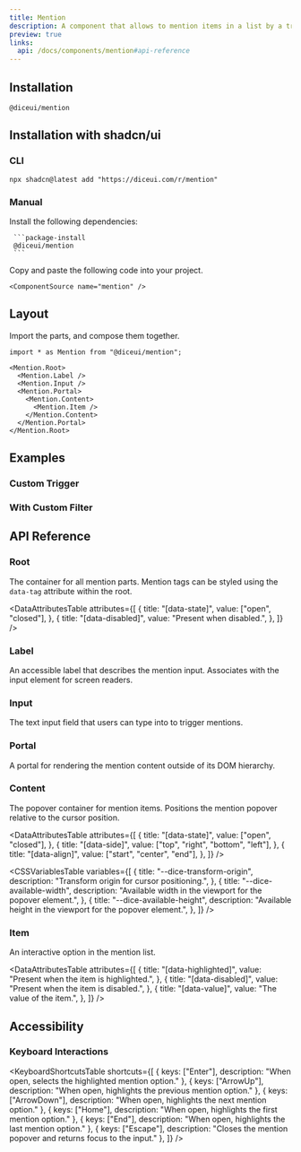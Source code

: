 ```yaml
---
title: Mention
description: A component that allows to mention items in a list by a trigger character.
preview: true
links:
  api: /docs/components/mention#api-reference
---
```


<ComponentTabs name="mention-demo" />

## Installation

```package-install
@diceui/mention
```

## Installation with shadcn/ui

### CLI

```package-install
npx shadcn@latest add "https://diceui.com/r/mention"
```

### Manual

<Steps>
  <Step>
     Install the following dependencies:

     ```package-install
     @diceui/mention
     ```
  </Step>
  <Step>
    Copy and paste the following code into your project.

    <ComponentSource name="mention" />
  </Step>
</Steps>

## Layout

Import the parts, and compose them together.

```tsx
import * as Mention from "@diceui/mention";

<Mention.Root>
  <Mention.Label />
  <Mention.Input />
  <Mention.Portal>
    <Mention.Content>
      <Mention.Item />
    </Mention.Content>
  </Mention.Portal>
</Mention.Root>
```

## Examples

### Custom Trigger

<ComponentTabs name="mention-custom-trigger-demo" />

### With Custom Filter

<ComponentTabs name="mention-custom-filter-demo" />

## API Reference

### Root

The container for all mention parts. Mention tags can be styled using the `data-tag` attribute within the root.

<AutoTypeTable
  path="./types/docs/mention.ts"
  name="RootProps"
/>

<DataAttributesTable
  attributes={[
    {
      title: "[data-state]",
      value: ["open", "closed"],
    },
    {
      title: "[data-disabled]",
      value: "Present when disabled.",
    },
  ]}
/>

### Label

An accessible label that describes the mention input. Associates with the input element for screen readers.

<AutoTypeTable
  path="./types/docs/mention.ts"
  name="LabelProps"
/>

### Input

The text input field that users can type into to trigger mentions.

<AutoTypeTable
  path="./types/docs/mention.ts"
  name="InputProps"
/>

### Portal

A portal for rendering the mention content outside of its DOM hierarchy.

<AutoTypeTable
  path="./types/docs/mention.ts"
  name="PortalProps"
/>

### Content

The popover container for mention items. Positions the mention popover relative to the cursor position.

<AutoTypeTable
  path="./types/docs/mention.ts"
  name="ContentProps"
/>

<DataAttributesTable
  attributes={[
    {
      title: "[data-state]",
      value: ["open", "closed"],
    },
    {
      title: "[data-side]",
      value: ["top", "right", "bottom", "left"],
    },
    {
      title: "[data-align]",
      value: ["start", "center", "end"],
    },
  ]}
/>

<CSSVariablesTable
  variables={[
    {
      title: "--dice-transform-origin",
      description: "Transform origin for cursor positioning.",
    },
    {
      title: "--dice-available-width",
      description: "Available width in the viewport for the popover element.",
    },
    {
      title: "--dice-available-height",
      description: "Available height in the viewport for the popover element.",
    },
  ]}
/>

### Item

An interactive option in the mention list.

<AutoTypeTable
  path="./types/docs/mention.ts"
  name="ItemProps"
/>

<DataAttributesTable
  attributes={[
    {
      title: "[data-highlighted]",
      value: "Present when the item is highlighted.",
    },
    {
      title: "[data-disabled]",
      value: "Present when the item is disabled.",
    },
    {
      title: "[data-value]",
      value: "The value of the item.",
    },
  ]}
/>


## Accessibility

### Keyboard Interactions

<KeyboardShortcutsTable
  shortcuts={[
    {
      keys: ["Enter"],
      description: "When open, selects the highlighted mention option."
    },
    {
      keys: ["ArrowUp"],
      description: "When open, highlights the previous mention option."
    },
    {
      keys: ["ArrowDown"],
      description: "When open, highlights the next mention option."
    },
    {
      keys: ["Home"],
      description: "When open, highlights the first mention option."
    },
    {
      keys: ["End"],
      description: "When open, highlights the last mention option."
    },
    {
      keys: ["Escape"],
      description: "Closes the mention popover and returns focus to the input."
    },
  ]}
/> 